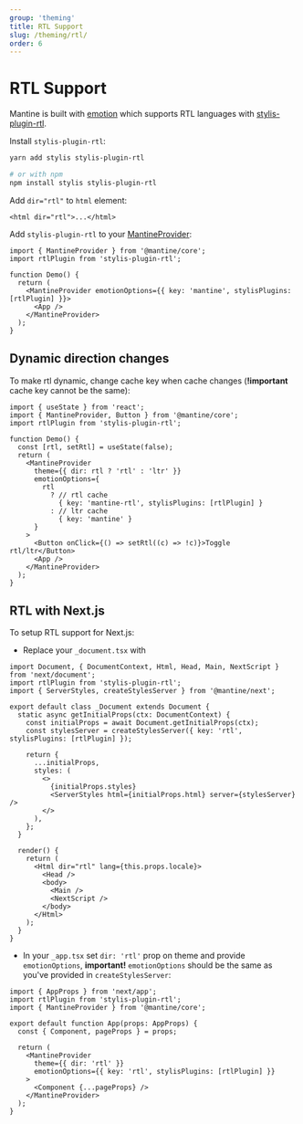 ```yaml
---
group: 'theming'
title: RTL Support
slug: /theming/rtl/
order: 6
---
```


# RTL Support

Mantine is built with [emotion](https://emotion.sh) which supports RTL languages with [stylis-plugin-rtl](https://github.com/styled-components/stylis-plugin-rtl).

Install `stylis-plugin-rtl`:

```bash
yarn add stylis stylis-plugin-rtl

# or with npm
npm install stylis stylis-plugin-rtl
```

Add `dir="rtl"` to `html` element:

```tsx
<html dir="rtl">...</html>
```

Add `stylis-plugin-rtl` to your [MantineProvider](/theming/mantine-provider/):

```tsx
import { MantineProvider } from '@mantine/core';
import rtlPlugin from 'stylis-plugin-rtl';

function Demo() {
  return (
    <MantineProvider emotionOptions={{ key: 'mantine', stylisPlugins: [rtlPlugin] }}>
      <App />
    </MantineProvider>
  );
}
```

## Dynamic direction changes

To make rtl dynamic, change cache key when cache changes (**!important** cache key cannot be the same):

```tsx
import { useState } from 'react';
import { MantineProvider, Button } from '@mantine/core';
import rtlPlugin from 'stylis-plugin-rtl';

function Demo() {
  const [rtl, setRtl] = useState(false);
  return (
    <MantineProvider
      theme={{ dir: rtl ? 'rtl' : 'ltr' }}
      emotionOptions={
        rtl
          ? // rtl cache
            { key: 'mantine-rtl', stylisPlugins: [rtlPlugin] }
          : // ltr cache
            { key: 'mantine' }
      }
    >
      <Button onClick={() => setRtl((c) => !c)}>Toggle rtl/ltr</Button>
      <App />
    </MantineProvider>
  );
}
```

## RTL with Next.js

To setup RTL support for Next.js:

- Replace your `_document.tsx` with

```tsx
import Document, { DocumentContext, Html, Head, Main, NextScript } from 'next/document';
import rtlPlugin from 'stylis-plugin-rtl';
import { ServerStyles, createStylesServer } from '@mantine/next';

export default class _Document extends Document {
  static async getInitialProps(ctx: DocumentContext) {
    const initialProps = await Document.getInitialProps(ctx);
    const stylesServer = createStylesServer({ key: 'rtl', stylisPlugins: [rtlPlugin] });

    return {
      ...initialProps,
      styles: (
        <>
          {initialProps.styles}
          <ServerStyles html={initialProps.html} server={stylesServer} />
        </>
      ),
    };
  }

  render() {
    return (
      <Html dir="rtl" lang={this.props.locale}>
        <Head />
        <body>
          <Main />
          <NextScript />
        </body>
      </Html>
    );
  }
}
```

- In your `_app.tsx` set `dir: 'rtl'` prop on theme and provide `emotionOptions`, **important!** `emotionOptions` should be the same as you've provided in `createStylesServer`:

```tsx
import { AppProps } from 'next/app';
import rtlPlugin from 'stylis-plugin-rtl';
import { MantineProvider } from '@mantine/core';

export default function App(props: AppProps) {
  const { Component, pageProps } = props;

  return (
    <MantineProvider
      theme={{ dir: 'rtl' }}
      emotionOptions={{ key: 'rtl', stylisPlugins: [rtlPlugin] }}
    >
      <Component {...pageProps} />
    </MantineProvider>
  );
}
```
